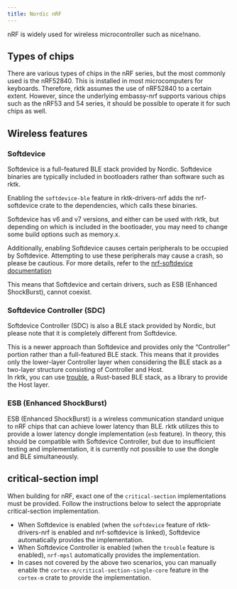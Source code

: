 ```yaml
---
title: Nordic nRF
---
```


nRF is widely used for wireless microcontroller such as nice!nano.

## Types of chips

There are various types of chips in the nRF series, but the most commonly used is the nRF52840. This is installed in most microcomputers for keyboards.
Therefore, rktk assumes the use of nRF52840 to a certain extent. However, since the underlying embassy-nrf supports various chips such as the nRF53 and 54 series, it should be possible to operate it for such chips as well.

## Wireless features

### Softdevice

Softdevice is a full-featured BLE stack provided by Nordic. Softdevice binaries are typically included in bootloaders rather than software such as rktk.

Enabling the `softdevice-ble` feature in rktk-drivers-nrf adds the nrf-softdevice crate to the dependencies, which calls these binaries.

Softdevice has v6 and v7 versions, and either can be used with rktk, but depending on which is included in the bootloader, you may need to change some build options such as memory.x.

Additionally, enabling Softdevice causes certain peripherals to be occupied by Softdevice. Attempting to use these peripherals may cause a crash, so please be cautious.
For more details, refer to the [nrf-softdevice documentation](https://github.com/embassy-rs/nrf-softdevice)

This means that Softdevice and certain drivers, such as ESB (Enhanced ShockBurst), cannot coexist.

### Softdevice Controller (SDC)

Softdevice Controller (SDC) is also a BLE stack provided by Nordic, but please note that it is completely different from Softdevice.

This is a newer approach than Softdevice and provides only the “Controller” portion rather than a full-featured BLE stack.
This means that it provides only the lower-layer Controller layer when considering the BLE stack as a two-layer structure consisting of Controller and Host.  
In rktk, you can use [trouble](https://github.com/embassy-rs/trouble), a Rust-based BLE stack, as a library to provide the Host layer.

### ESB (Enhanced ShockBurst)

ESB (Enhanced ShockBurst) is a wireless communication standard unique to nRF chips that can achieve lower latency than BLE.
rktk utilizes this to provide a lower latency dongle implementation (`esb` feature).
In theory, this should be compatible with Softdevice Controller, but due to insufficient testing and implementation, it is currently not possible to use the dongle and BLE simultaneously.

## critical-section impl

When building for nRF, exact one of the `critical-section` implementations must be provided.
Follow the instructions below to select the appropriate critical-section implementation.

- When Softdevice is enabled (when the `softdevice` feature of rktk-drivers-nrf is enabled and nrf-softdevice is linked), Softdevice automatically provides the implementation.
- When Softdevice Controller is enabled (when the `trouble` feature is enabled), `nrf-mpsl` automatically provides the implementation.
- In cases not covered by the above two scenarios, you can manually enable the `cortex-m/critical-section-single-core` feature in the `cortex-m` crate to provide the implementation.

